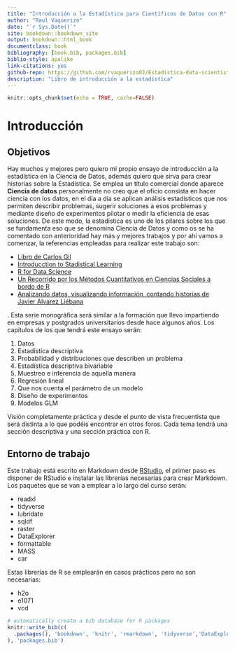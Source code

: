 ```yaml
--- 
title: "Introducción a la Estadística para Científicos de Datos con R"
author: "Raul Vaquerizo"
date: "`r Sys.Date()`"
site: bookdown::bookdown_site
output: bookdown::html_book
documentclass: book
bibliography: [book.bib, packages.bib]
biblio-style: apalike
link-citations: yes
github-repo: https://github.com/rvaquerizo02/Estadistica-data-scientist
description: "Libro de introducción a la estadística"
---
```



```r
knitr::opts_chunk$set(echo = TRUE, cache=FALSE)
```

# Introducción

## Objetivos

Hay muchos y mejores pero quiero mi propio ensayo de introducción a la estadística en la Ciencia de Datos, además quiero que  sirva para crear historias sobre la Estadística. Se emplea un título comercial donde aparece **Ciencia de datos** personalmente no creo que el oficio consista en hacer ciencia con los datos, en el día a día se aplican análisis estadísticos que nos permiten describir problemas, sugerir soluciones a esos problemas y mediante diseño de experimentos pilotar o medir la eficiencia de esas soluciones. De este modo, la estadística es uno de los pilares sobre los que se fundamenta eso que se denomina Ciencia de Datos y como os se ha comentado con anterioridad hay más y mejores trabajos y por ahí vamos a comenzar, la referencias empleadas para realizar este trabajo son:   

- [Libro de Carlos Gil](https://datanalytics.com/libro_estadistica/index.html)
- [Introducction to Stadistical Learning](https://fcorowe.github.io/sl/)
- [R for Data Science](https://es.r4ds.hadley.nz/index.html)
- [Un Recorrido por los Métodos Cuantitativos en Ciencias Sociales a bordo de R](https://estadisticacienciassocialesr.rbind.io/)
- [Analizando datos, visualizando información, contando historias de Javier Alvarez Liébana](https://dadosdelaplace.github.io/courses-ECI-2022/index.html)


. Esta serie monográfica será similar a la formación que llevo impartiendo en empresas y postgrados universitarios desde hace algunos años. Los capítulos de los que tendrá este ensayo serán:

<ol>
 	<li>Datos</li>
 	<li>Estadística descriptiva</li>
 	<li>Probabilidad y distribuciones que describen un problema</li>
 	<li>Estadística descriptiva bivariable</li>
 	<li>Muestreo e inferencia de aquella manera</li>
 	<li>Regresión lineal</li>
 	<li>Que nos cuenta el parámetro de un modelo</li>
 	<li>Diseño de experimentos</li>
 	<li>Modelos GLM</li>
</ol>

Visión completamente práctica y desde el punto de vista frecuentista que será distinta a lo que podéis encontrar en otros foros. Cada tema tendrá una sección descriptiva y una sección práctica con R.

## Entorno de trabajo

Este trabajo está escrito en Markdown desde [RStudio](https://www.rstudio.com/), el primer paso es disponer de RStudio e instalar las librerías necesarias para crear Markdown. Los paquetes que se van a emplear a lo largo del curso serán:

- readxl
- tidyverse
- lubridate
- sqldf
- raster
- DataExplorer
- formattable
- MASS
- car

Estas librerías de R se emplearán en casos prácticos pero no son necesarias: 

- h2o
- e1071
- vcd


```r
# automatically create a bib database for R packages
knitr::write_bib(c(
  .packages(), 'bookdown', 'knitr', 'rmarkdown', 'tidyverse','DataExplorer'
), 'packages.bib')
```
